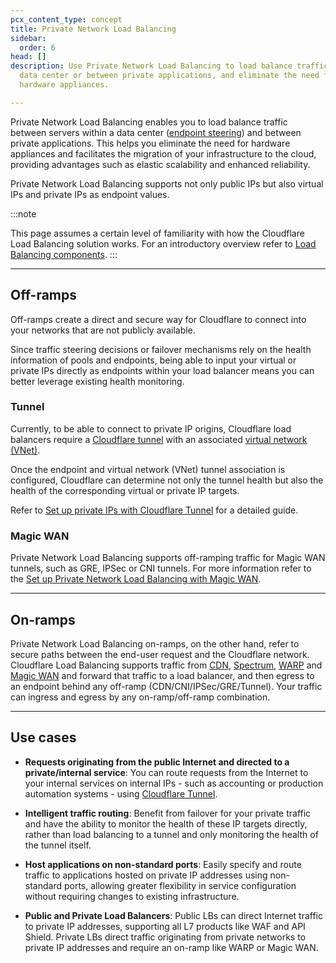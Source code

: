 ```yaml
---
pcx_content_type: concept
title: Private Network Load Balancing
sidebar:
  order: 6
head: []
description: Use Private Network Load Balancing to load balance traffic between servers within a
  data center or between private applications, and eliminate the need for
  hardware appliances.

---
```


Private Network Load Balancing enables you to load balance traffic between servers within a data center ([endpoint steering](/load-balancing/understand-basics/traffic-steering/origin-level-steering/)) and between private applications. This helps you eliminate the need for hardware appliances and facilitates the migration of your infrastructure to the cloud, providing advantages such as elastic scalability and enhanced reliability.

Private Network Load Balancing supports not only public IPs but also virtual IPs and private IPs as endpoint values.

:::note

This page assumes a certain level of familiarity with how the Cloudflare Load Balancing solution works. For an introductory overview refer to [Load Balancing components](/load-balancing/understand-basics/load-balancing-components/).
:::

***

## Off-ramps

Off-ramps create a direct and secure way for Cloudflare to connect into your networks that are not publicly available.

Since traffic steering decisions or failover mechanisms rely on the health information of pools and endpoints, being able to input your virtual or private IPs directly as endpoints within your load balancer means you can better leverage existing health monitoring.

### Tunnel

Currently, to be able to connect to private IP origins, Cloudflare load balancers require a [Cloudflare tunnel](/cloudflare-one/connections/connect-networks/) with an associated [virtual network (VNet)](/cloudflare-one/connections/connect-networks/private-net/cloudflared/tunnel-virtual-networks/).

Once the endpoint and virtual network (VNet) tunnel association is configured, Cloudflare can determine not only the tunnel health but also the health of the corresponding virtual or private IP targets.

Refer to [Set up private IPs with Cloudflare Tunnel](/load-balancing/private-network/tunnels-setup/) for a detailed guide.

### Magic WAN

Private Network Load Balancing supports off-ramping traffic for Magic WAN tunnels, such as GRE, IPSec or CNI tunnels. For more information refer to the [Set up Private Network Load Balancing with Magic WAN](/load-balancing/private-network/magic-wan/).

***

## On-ramps

Private Network Load Balancing on-ramps, on the other hand, refer to secure paths between the end-user request and the Cloudflare network. Cloudflare Load Balancing supports traffic from [CDN](/cache/), [Spectrum](/spectrum/), [WARP](/cloudflare-one/connections/connect-devices/warp/) and [Magic WAN](/magic-wan/) and forward that traffic to a load balancer, and then egress to an endpoint behind any off-ramp (CDN/CNI/IPSec/GRE/Tunnel). Your traffic can ingress and egress by any on-ramp/off-ramp combination.

***

## Use cases

* **Requests originating from the public Internet and directed to a private/internal service**: You can route requests from the Internet to your internal services on internal IPs - such as accounting or production automation systems - using [Cloudflare Tunnel](/cloudflare-one/connections/connect-networks/).

* **Intelligent traffic routing**: Benefit from failover for your private traffic and have the ability to monitor the health of these IP targets directly, rather than load balancing to a tunnel and only monitoring the health of the tunnel itself.

* **Host applications on non-standard ports**: Easily specify and route traffic to applications hosted on private IP addresses using non-standard ports, allowing greater flexibility in service configuration without requiring changes to existing infrastructure.
 
* **Public and Private Load Balancers**: Public LBs can direct Internet traffic to private IP addresses, supporting all L7 products like WAF and API Shield. Private LBs direct traffic originating from private networks to private IP addresses and require an on-ramp like WARP or Magic WAN.